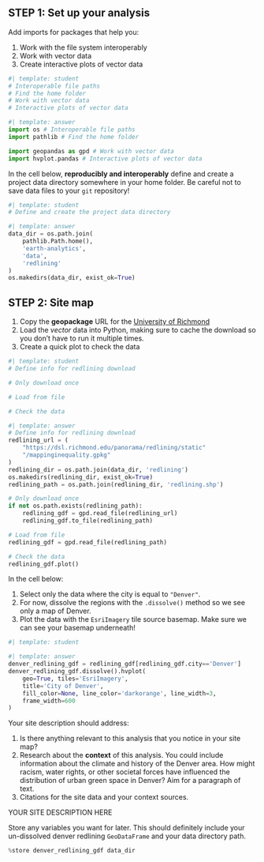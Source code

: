 ## STEP 1: Set up your analysis

::: {.callout-task title='Import packages'}

Add imports for packages that help you:

  1. Work with the file system interoperably
  2. Work with vector data
  3. Create interactive plots of vector data
:::

```python
#| template: student
# Interoperable file paths
# Find the home folder
# Work with vector data
# Interactive plots of vector data
```

::: {.content-visible when-format="html"}
```python
#| template: answer
import os # Interoperable file paths
import pathlib # Find the home folder

import geopandas as gpd # Work with vector data
import hvplot.pandas # Interactive plots of vector data
```
:::

::: {.callout-task title='Prepare data directory'}

In the cell below, **reproducibly and interoperably** define and create a project data directory somewhere in your home folder. Be careful not to save data files to your `git` repository!
:::

```python
#| template: student
# Define and create the project data directory
```

::: {.content-visible when-format="html"}
```python
#| template: answer
data_dir = os.path.join(
    pathlib.Path.home(),
    'earth-analytics',
    'data',
    'redlining'
)
os.makedirs(data_dir, exist_ok=True)
```
:::

## STEP 2: Site map
::: {.callout-task title='Define your study area'}

1. Copy the **geopackage** URL for the [University of Richmond](https://dsl.richmond.edu/panorama/redlining/data)
2. Load the *vector* data into Python, making sure to cache the download so you don't have to run it multiple times.
3. Create a quick plot to check the data
:::

```python
#| template: student
# Define info for redlining download

# Only download once

# Load from file

# Check the data
```

::: {.content-visible when-format="html"}
```python
#| template: answer
# Define info for redlining download
redlining_url = (
    "https://dsl.richmond.edu/panorama/redlining/static"
    "/mappinginequality.gpkg"
)
redlining_dir = os.path.join(data_dir, 'redlining')
os.makedirs(redlining_dir, exist_ok=True)
redlining_path = os.path.join(redlining_dir, 'redlining.shp')

# Only download once
if not os.path.exists(redlining_path):
    redlining_gdf = gpd.read_file(redlining_url)
    redlining_gdf.to_file(redlining_path)

# Load from file
redlining_gdf = gpd.read_file(redlining_path)

# Check the data
redlining_gdf.plot()
```
:::


::: {.callout-task title='Create an interactive site map'}

In the cell below:

  1. Select only the data where the city is equal to `"Denver"`.
  2. For now, dissolve the regions with the `.dissolve()` method so we see only a map of Denver.
  3. Plot the data with the `EsriImagery` tile source basemap. Make sure we can see your basemap underneath!

:::

```python
#| template: student

```

::: {.content-visible when-format="html"}
```python
#| template: answer
denver_redlining_gdf = redlining_gdf[redlining_gdf.city=='Denver']
denver_redlining_gdf.dissolve().hvplot(
    geo=True, tiles='EsriImagery',
    title='City of Denver',
    fill_color=None, line_color='darkorange', line_width=3,
    frame_width=600
)
```
:::

::: {.callout-respond title='Write a site description'}

Your site description should address:

  1. Is there anything relevant to this analysis that you notice in your site map? 
  2. Research about the **context** of this analysis. You could include information about the climate and history of the Denver area. How might racism, water rights, or other societal forces have influenced the distribution of urban green space in Denver? Aim for a paragraph of text.
  3. Citations for the site data and your context sources.

:::

::: {.content-visible when-format="ipynb"}
:::: {.cell .markdown}
YOUR SITE DESCRIPTION HERE
::::
:::

::: {.content-visible when-format="ipynb"}
:::: {.callout-task title="Store variables"}

Store any variables you want for later. This should definitely include your un-dissolved denver redlining `GeoDataFrame` and your data directory path.
::::
```python
%store denver_redlining_gdf data_dir
```
:::